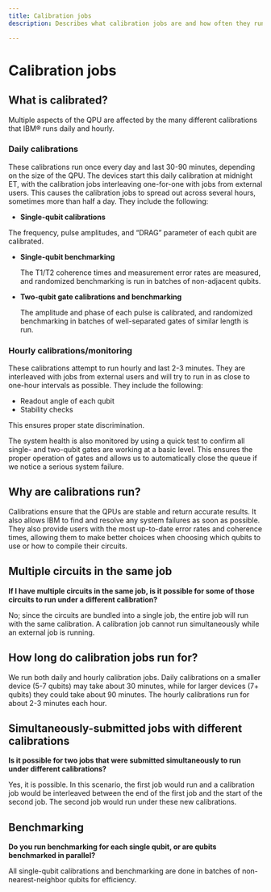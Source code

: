 ```yaml
---
title: Calibration jobs
description: Describes what calibration jobs are and how often they run

---
```

# Calibration jobs

## What is calibrated?

Multiple aspects of the QPU are affected by the many different calibrations that IBM&reg; runs daily and hourly.

### Daily calibrations

These calibrations run once every day and last 30-90 minutes, depending on the size of the QPU. The devices start this daily calibration at midnight ET, with the calibration jobs interleaving one-for-one with jobs from external users. This causes the calibration jobs to spread out across several hours, sometimes more than half a day. They include the following:

*   **Single-qubit calibrations**

The frequency, pulse amplitudes, and “DRAG” parameter of each qubit are calibrated.

*   **Single-qubit benchmarking**

    The T1/T2 coherence times and measurement error rates are measured, and randomized benchmarking is run in batches of non-adjacent qubits.

*   **Two-qubit gate calibrations and benchmarking**

    The amplitude and phase of each pulse is calibrated, and randomized benchmarking in batches of well-separated gates of similar length is run.

### Hourly calibrations/monitoring

These calibrations attempt to run hourly and last 2-3 minutes. They are interleaved with jobs from external users and will try to run in as close to one-hour intervals as possible. They include the following:

*   Readout angle of each qubit
*   Stability checks

This ensures proper state discrimination.

The system health is also monitored by using a quick test to confirm all single- and two-qubit gates are working at a basic level. This ensures the proper operation of gates and allows us to automatically close the queue if we notice a serious system failure.

## Why are calibrations run?

Calibrations ensure that the QPUs are stable and return accurate results. It also allows IBM to find and resolve any system failures as soon as possible. They also provide users with the most up-to-date error rates and coherence times, allowing them to make better choices when choosing which qubits to use or how to compile their circuits.

## Multiple circuits in the same job

**If I have multiple circuits in the same job, is it possible for some of those circuits to run under a different calibration?**

No; since the circuits are bundled into a single job, the entire job will run with the same calibration. A calibration job cannot run simultaneously while an external job is running.

## How long do calibration jobs run for?

We run both daily and hourly calibration jobs. Daily calibrations on a smaller device (5-7 qubits) may take about 30 minutes, while for larger devices (7+ qubits) they could take about 90 minutes. The hourly calibrations run for about 2-3 minutes each hour.

## Simultaneously-submitted jobs with different calibrations

**Is it possible for two jobs that were submitted simultaneously to run under different calibrations?**

Yes, it is possible. In this scenario, the first job would run and a calibration job would be interleaved between the end of the first job and the start of the second job. The second job would run under these new calibrations.

## Benchmarking

**Do you run benchmarking for each single qubit, or are qubits benchmarked in parallel?**

All single-qubit calibrations and benchmarking are done in batches of non-nearest-neighbor qubits for efficiency.
